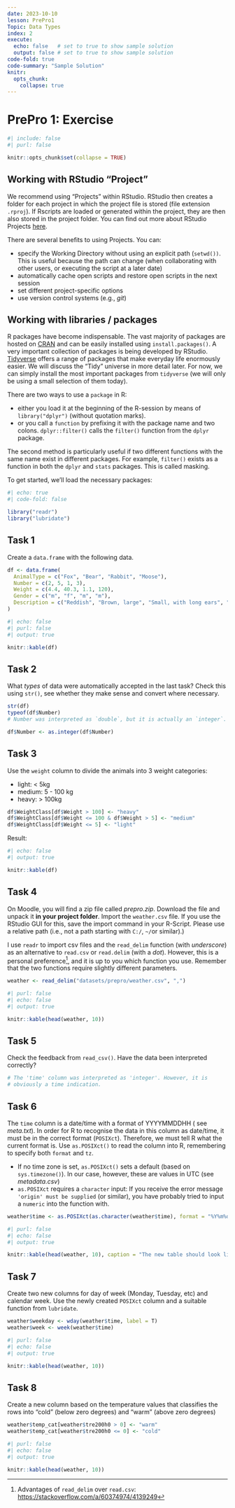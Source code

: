 ```yaml
---
date: 2023-10-10
lesson: PrePro1
Topic: Data Types
index: 2
execute:
  echo: false   # set to true to show sample solution
  output: false # set to true to show sample solution
code-fold: true
code-summary: "Sample Solution"
knitr:
  opts_chunk:
    collapse: true
---
```


# PrePro 1: Exercise

```r
#| include: false
#| purl: false

knitr::opts_chunk$set(collapse = TRUE)
```

## Working with RStudio "Project"

We recommend using "Projects" within RStudio. RStudio then creates a folder for each project in which the project file is stored (file extension `.rproj`). If Rscripts are loaded or generated within the project, they are then also stored in the project folder. You can find out more about RStudio Projects [here](https://support.rstudio.com/hc/en-us/articles/200526207-Using-Projects).

There are several benefits to using Projects. You can:

- specify the Working Directory without using an explicit path (`setwd())`. This is useful because the path can change (when collaborating with other users, or executing the script at a later date)
- automatically cache open scripts and restore open scripts in the next session
- set different project-specific options
- use version control systems (e.g., *git*)

## Working with libraries / packages

R packages have become indispensable. The vast majority of packages are hosted on [CRAN](https://cran.r-project.org/) and can be easily installed using `install.packages()`. A very important collection of packages is being developed by RStudio. [Tidyverse](https://www.tidyverse.org/) offers a range of packages that make everyday life enormously easier. We will discuss the "Tidy" universe in more detail later. For now, we can simply install the most important packages from `tidyverse` (we will only be using a small selection of them today).

There are two ways to use a `package` in R:

- either you load it at the beginning of the R-session by means of `library("dplyr")` (without quotation marks).
- or you call a `function` by prefixing it with the package name and two colons. `dplyr::filter()` calls the `filter()` function from the `dplyr` package.

The second method is particularly useful if two different functions with the same name exist in different packages. For example, `filter()` exists as a function in both the `dplyr` and `stats` packages. This is called masking.

To get started, we'll load the necessary packages:

```r
#| echo: true
#| code-fold: false

library("readr")
library("lubridate")
```

## Task 1

Create a `data.frame` with the following data.

```r
df <- data.frame(
  AnimalType = c("Fox", "Bear", "Rabbit", "Moose"),
  Number = c(2, 5, 1, 3),
  Weight = c(4.4, 40.3, 1.1, 120),
  Gender = c("m", "f", "m", "m"),
  Description = c("Reddish", "Brown, large", "Small, with long ears", "Long legs, shovel antlers")
)
```

```r
#| echo: false
#| purl: false
#| output: true

knitr::kable(df)
```

## Task 2

What *types* of data were automatically accepted in the last task? Check this using `str()`, see whether they make sense and convert where necessary.

```r
str(df)
typeof(df$Number)
# Number was interpreted as `double`, but it is actually an `integer`.

df$Number <- as.integer(df$Number)
```

## Task 3

Use the `weight` column to divide the animals into 3 weight categories:

- light: \< 5kg
- medium: 5 - 100 kg
- heavy: \> 100kg

```r
df$WeightClass[df$Weight > 100] <- "heavy"
df$WeightClass[df$Weight <= 100 & df$Weight > 5] <- "medium"
df$WeightClass[df$Weight <= 5] <- "light"
```

Result:

```r
#| echo: false
#| output: true

knitr::kable(df)
```

## Task 4

On Moodle, you will find a zip file called *prepro.zip*. Download the file and unpack it **in your project folder**. Import the `weather.csv` file. If you use the RStudio GUI for this, save the import command in your R-Script. Please use a relative path (i.e., not a path starting with `C:/`, `~/`or similar).)

:::{.callout-note}
I use `readr` to import csv files and the `read_delim` function (with *underscore*) as an alternative to `read.csv` or `read.delim` (with a *dot*). However, this is a personal preference[^readr], and it is up to you which function you use. Remember that the two functions require slightly different parameters.
:::

[^readr]: Advantages of `read_delim` over `read.csv`: <https://stackoverflow.com/a/60374974/4139249>

```r
weather <- read_delim("datasets/prepro/weather.csv", ",")
```

```r
#| purl: false
#| echo: false
#| output: true

knitr::kable(head(weather, 10))
```

## Task 5

Check the feedback from `read_csv()`. Have the data been interpreted correctly?

```r
# The 'time' column was interpreted as 'integer'. However, it is 
# obviously a time indication.
```

## Task 6

The `time` column is a date/time with a format of YYYYMMDDHH ( see *meta.txt*). In order for R to recognise the data in this column as date/time, it must be in the correct format (`POSIXct`). Therefore, we must tell R what the current format is. Use `as.POSIXct()` to read the column into R, remembering to specify both `format` and `tz`.

:::{.callout-tip}
- If no time zone is set, `as.POSIXct()` sets a default (based on `sys.timezone()`). In our case, however, these are values in UTC (see *metadata.csv*)
- `as.POSIXct` requires a `character` input: If you receive the error message `'origin' must be supplied` (or similar), you have probably tried to input a `numeric` into the function with.
:::

```r
weather$time <- as.POSIXct(as.character(weather$time), format = "%Y%m%d%H", tz = "UTC")
```

```r
#| purl: false
#| echo: false
#| output: true

knitr::kable(head(weather, 10), caption = "The new table should look like this")
```

## Task 7

Create two new columns for day of week (Monday, Tuesday, etc) and calendar week. Use the newly created `POSIXct` column and a suitable function from `lubridate`.

```r
weather$weekday <- wday(weather$time, label = T)
weather$week <- week(weather$time)
```

```r
#| purl: false
#| echo: false
#| output: true

knitr::kable(head(weather, 10))
```

## Task 8

Create a new column based on the temperature values that classifies the rows into "cold" (below zero degrees) and "warm" (above zero degrees)

```r
weather$temp_cat[weather$tre200h0 > 0] <- "warm"
weather$temp_cat[weather$tre200h0 <= 0] <- "cold"
```

```r
#| purl: false
#| echo: false
#| output: true

knitr::kable(head(weather, 10))
```

